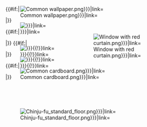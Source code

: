 <div style="height:{{#expr:480*{{{scale|0.8}}}}}px;width:{{#expr:800*{{{scale|0.8}}}}}px;overflow:hidden;position:relative;{{#switch:{{{align|}}}|right = margin:0 0 0 auto|center = margin:0 auto|}}"><div style="height:480px; width:800px;transform-origin:top left;transform:scale({{{scale|0.8}}});"><div style="position:absolute;top:280px;">[[File:{{{floor|Chinju-fu_standard_floor.png}}}|link=]]</div>
<div style="position:absolute;top:0px;">[[File:{{{wall|Common wallpaper.png}}}|link=]]</div>
{{#if:{{{background|}}}|<div style="position:absolute;{{{background-pos|left:180px}}};">[[File:{{{background|}}}|link=]]</div>|}}
<div style="position:absolute;left:200px;">[[File:{{{window|Window with red curtain.png}}}|link=]]</div>
{{#if:{{{object|}}}|<div style="position:absolute;{{{object-pos|left:0px}}};">[[File:{{{object|}}}{{!}}link=]]</div>|}}
{{#if:{{{chest|}}}|<div style="position:absolute;{{{chest-pos|right:0px}}};">[[File:{{{chest|}}}{{!}}link=]]</div>|}}
<div style="position:absolute;{{{desk-pos|top:130px}}};">[[File:{{{desk|Common cardboard.png}}}|link=]]</div>
{{#if:{{{ship|}}}|<div style="position:absolute;{{{ship-pos|right:0px}}};">{{{ship|}}}</div>|}}</div></div>
<noinclude>
{{Documentation}}
</noinclude>